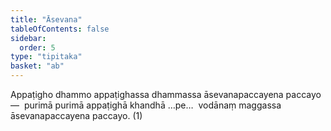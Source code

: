 ```yaml
---
title: "Āsevana"
tableOfContents: false
sidebar:
  order: 5
type: "tipitaka"
basket: "ab"
---
```



<DynamicBreadcrumb />

<Division number="77">

<Paragraph number="715">
Appaṭigho dhammo appaṭighassa dhammassa āsevanapaccayena paccayo—  purimā purimā appaṭighā khandhā …pe…  vodānaṃ maggassa āsevanapaccayena paccayo. (1)
</Paragraph>
</Division>